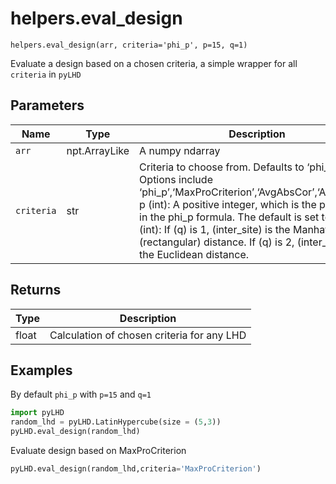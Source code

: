 # helpers.eval_design { #pyLHD.helpers.eval_design }

`helpers.eval_design(arr, criteria='phi_p', p=15, q=1)`

Evaluate a design based on a chosen criteria, a simple wrapper for all `criteria` in `pyLHD`

## Parameters

| Name       | Type          | Description                                                                                                                                                                                                                                                                                                                                             | Default    |
|------------|---------------|---------------------------------------------------------------------------------------------------------------------------------------------------------------------------------------------------------------------------------------------------------------------------------------------------------------------------------------------------------|------------|
| `arr`      | npt.ArrayLike | A numpy ndarray                                                                                                                                                                                                                                                                                                                                         | _required_ |
| `criteria` | str           | Criteria to choose from. Defaults to 'phi_p'.  Options include 'phi_p','MaxProCriterion','AvgAbsCor','AvgAbsCor' p (int): A positive integer, which is the parameter in the phi_p formula. The default is set to be 15 q (int): If (q) is 1, (inter_site) is the Manhattan (rectangular) distance. If (q) is 2, (inter_site) is the Euclidean distance. | `'phi_p'`  |

## Returns

| Type   | Description                                |
|--------|--------------------------------------------|
| float  | Calculation of chosen criteria for any LHD |

## Examples



By default `phi_p` with `p=15` and `q=1`
```python
import pyLHD
random_lhd = pyLHD.LatinHypercube(size = (5,3))
pyLHD.eval_design(random_lhd)
```
Evaluate design based on MaxProCriterion 
```python
pyLHD.eval_design(random_lhd,criteria='MaxProCriterion')
```